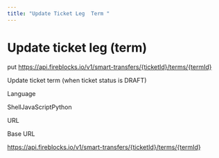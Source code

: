 ```yaml
---
title: "Update Ticket Leg  Term "
---
```

  
  # Update ticket leg (term)

put https://api.fireblocks.io/v1/smart-transfers/{ticketId}/terms/{termId}

Update ticket term (when ticket status is DRAFT)

Language

ShellJavaScriptPython

URL

Base URL

https://api.fireblocks.io/v1/smart-transfers/{ticketId}/terms/{termId}